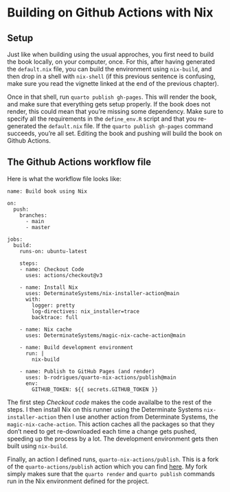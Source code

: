 # Building on Github Actions with Nix

## Setup

Just like when building using the usual approches, you first need to build the
book locally, on your computer, once. For this, after having generated the
`default.nix` file, you can build the environment using `nix-build`, and then
drop in a shell with `nix-shell` (if this previous sentence is confusing, make
sure you read the vignette linked at the end of the previous chapter).

Once in that shell, run `quarto publish gh-pages`. This will render the book,
and make sure that everything gets setup properly. If the book does not render,
this could mean that you're missing some dependency. Make sure to specify all
the requirements in the `define_env.R` script and that you re-generated the
`default.nix` file. If the `quarto publish gh-pages` command succeeds, you're
all set. Editing the book and pushing will build the book on Github Actions.

## The Github Actions workflow file

Here is what the workflow file looks like:

```
name: Build book using Nix

on:
  push:
    branches:
      - main
      - master

jobs:
  build:
    runs-on: ubuntu-latest

    steps:
    - name: Checkout Code
      uses: actions/checkout@v3

    - name: Install Nix
      uses: DeterminateSystems/nix-installer-action@main
      with:
        logger: pretty
        log-directives: nix_installer=trace
        backtrace: full

    - name: Nix cache
      uses: DeterminateSystems/magic-nix-cache-action@main

    - name: Build development environment
      run: |
        nix-build

    - name: Publish to GitHub Pages (and render)
      uses: b-rodrigues/quarto-nix-actions/publish@main
      env:
        GITHUB_TOKEN: ${{ secrets.GITHUB_TOKEN }} 

```

The first step *Checkout code* makes the code availalbe to the rest of the
steps. I then install Nix on this runner using the Determinate Systems
`nix-installer-action` then I use another action from Determinate Systems, the
`magic-nix-cache-action`. This action caches all the packages so that they don't
need to get re-downloaded each time a change gets pushed, speeding up the
process by a lot. The development environment gets then built using `nix-build`.

Finally, an action I defined runs, `quarto-nix-actions/publish`. This is
a fork of the `quarto-actions/publish` action which you can find
[here](https://github.com/quarto-dev/quarto-actions/blob/main/publish/action.yml).
My fork simply makes sure that the `quarto render` and `quarto publish` commands
run in the Nix environment defined for the project.
